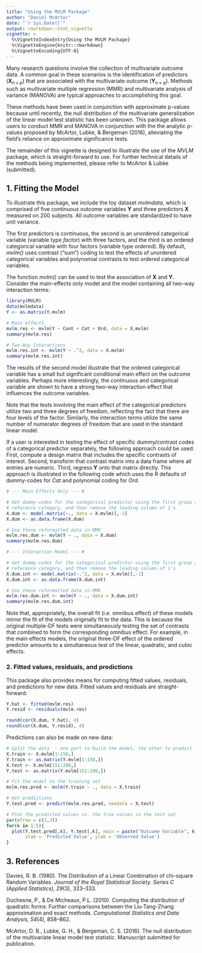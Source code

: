 ```yaml
---
title: "Using the MVLM Package"
author: "Daniel McArtor"
date: "`r Sys.Date()`"
output: rmarkdown::html_vignette
vignette: >
  %\VignetteIndexEntry{Using the MVLM Package}
  %\VignetteEngine{knitr::rmarkdown}
  %\VignetteEncoding{UTF-8}
---
```


Many research questions involve the collection of multivariate outcome data. A common goal in these scenarios is the identification of predictors $\left(\mathbf{X}_{n \times p}\right)$ that are associated with the multivariate outcome $\left(\mathbf{Y}_{n \times q}\right)$. Methods such as multivariate multiple regression (MMR) and multivariate analysis of variance (MANOVA) are typical approaches to accomplishing this goal.

These methods have been used in conjunction with approximate p-values because until recently, the null distribution of the multivariate generalization of the linear model test statistic has been unknown. This package allows users to conduct MMR and MANOVA in conjunction with the the analytic p-values proposed by McArtor, Lubke, & Bergeman (2016), alleviating the field's reliance on approximate significance tests.

The remainder of this vignette is designed to illustrate the use of the *MVLM* package, which is straight-forward to use. For further technical details of the methods being implemented, please refer to McArtor & Lubke (submitted).

## 1. Fitting the Model
To illustrate this package, we include the toy dataset *mvlmdata*, which is comprised of five continuous outcome variables $\mathbf{Y}$ and three predictors $\mathbf{X}$ measured on 200 subjects. All outcome variables are standardized to have unit variance.

The first predictors is continuous, the second is an unordered categorical variable (variable type *factor*) with three factors, and the third is an ordered categorical variable with four factors (variable type *ordered*). By default, *mvlm()* uses contrast ("sum") coding to test the effects of unordered categorical variables and polynomial contrasts to test ordered categorical variables. 

The function *mvlm()* can be used to test the association of $\mathbf{X}$ and $\mathbf{Y}$. Consider the main-effects only model and the model containing all two-way interaction terms:
```r
library(MVLM)
data(mvlmdata)
Y <- as.matrix(Y.mvlm)

# Main effects
mvlm.res <- mvlm(Y ~ Cont + Cat + Ord, data = X.mvlm)
summary(mvlm.res)

# Two-Way Interactions
mvlm.res.int <- mvlm(Y ~ .^2, data = X.mvlm)
summary(mvlm.res.int)
```
The results of the second model illustrate that the ordered categorical variable has a small but significant conditional main effect on the outcome variables. Perhaps more interestingly, the continuous and categorical variable are shown to have a strong two-way interaction effect that influences the outcome variables.

Note that the tests involving the main effect of the categorical predictors utilize two and three degrees of freedom, reflecting the fact that there are four levels of the factor.  Similarly, the interaction terms utilize the same number of numerator degrees of freedom that are used in the standard linear model. 

If a user is interested in testing the effect of specific dummy/contrast codes of a categorical predictor separately, the following approach could be used. First, compute a design matrix that includes the specific contrasts of interest. Second, transform that contrast matrix into a data frame where all entries are numeric. Third, regress $\mathbf{Y}$ onto that matrix directly. This approach is illustrated in the following code which uses the R defaults of dummy-codes for *Cat* and polynomial coding for *Ord*.
```r
# --- Main Effects Only --- #

# Get dummy-codes for the categorical predictor using the first group as a
# reference category, and then remove the leading column of 1's
X.dum <- model.matrix(~., data = X.mvlm)[,-1]
X.dum <- as.data.frame(X.dum)

# Use these reformatted data in MMR
mvlm.res.dum <- mvlm(Y ~ ., data = X.dum)
summary(mvlm.res.dum)

# --- Interaction Model --- #

# Get dummy-codes for the categorical predictor using the first group as a
# reference category, and then remove the leading column of 1's
X.dum.int <- model.matrix(~.^2, data = X.mvlm)[,-1]
X.dum.int <- as.data.frame(X.dum.int)

# Use these reformatted data in MMR
mvlm.res.dum.int <- mvlm(Y ~ ., data = X.dum.int)
summary(mvlm.res.dum.int)
```
Note that, appropriately, the overall fit (i.e. omnibus effect) of these models mirror the fit of the models originally fit to the data. This is because the original multiple-DF tests were simultaneously testing the set of contrasts that combined to form the corresponding omnibus effect. For example, in the main effects models, the original three-DF effect of the ordered predictor amounts to a simultaneous test of the linear, quadratic, and cubic effects.

### 2. Fitted values, residuals, and predictions
This package also provides means for computing fitted values, residuals, and predictions for new data. Fitted values and residuals are straight-forward:

```r
Y.hat <- fitted(mvlm.res)
Y.resid <- residuals(mvlm.res)
```
```r
round(cor(X.dum, Y.hat), 4)
round(cor(X.dum, Y.resid), 4)
```

Predictions can also be made on new data:
```r
# Split the data  - one part to build the model, the other to predict
X.train <- X.mvlm[1:150,]
Y.train <- as.matrix(Y.mvlm[1:150,])
X.test <- X.mvlm[151:200,]
Y.test <- as.matrix(Y.mvlm[151:200,])

# Fit the model to the training set
mvlm.res.pred <- mvlm(Y.train ~ ., data = X.train)

# Get predictions
Y.test.pred <- predict(mvlm.res.pred, newdata = X.test)

# Plot the predicted values vs. the true values in the test set
par(mfrow = c(2,3))
for(k in 1:5){
  plot(Y.test.pred[,k], Y.test[,k], main = paste("Outcome Variable", k),
       xlab = 'Predicted Value', ylab = 'Observed Value')
}
```

## 3. References
Davies, R. B. (1980). The Distribution of a Linear Combination of chi-square Random Variables. *Journal of the Royal Statistical Society. Series C (Applied Statistics), 29*(3), 323–333.

Duchesne, P., & De Micheaux, P.L. (2010). Computing the distribution of quadratic forms: Further comparisons between the Liu-Tang-Zhang approximation and exact methods. *Computational Statistics and Data Analysis, 54*(4), 858–862.

McArtor, D. B., Lubke, G. H., & Bergeman, C. S. (2016). The null distribution of the multivariate linear model test statistic. Manuscript submitted for publication.
